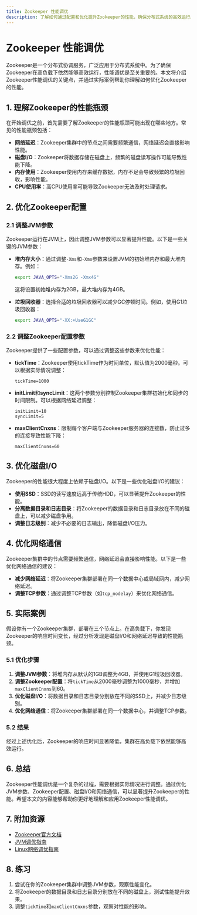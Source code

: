 ```yaml
---
title: Zookeeper 性能调优
description: 了解如何通过配置和优化提升Zookeeper的性能，确保分布式系统的高效运行。
---
```


# Zookeeper 性能调优

Zookeeper是一个分布式协调服务，广泛应用于分布式系统中。为了确保Zookeeper在高负载下依然能够高效运行，性能调优是至关重要的。本文将介绍Zookeeper性能调优的关键点，并通过实际案例帮助你理解如何优化Zookeeper的性能。

## 1. 理解Zookeeper的性能瓶颈

在开始调优之前，首先需要了解Zookeeper的性能瓶颈可能出现在哪些地方。常见的性能瓶颈包括：

- **网络延迟**：Zookeeper集群中的节点之间需要频繁通信，网络延迟会直接影响性能。
- **磁盘I/O**：Zookeeper将数据存储在磁盘上，频繁的磁盘读写操作可能导致性能下降。
- **内存使用**：Zookeeper使用内存来缓存数据，内存不足会导致频繁的垃圾回收，影响性能。
- **CPU使用率**：高CPU使用率可能导致Zookeeper无法及时处理请求。

## 2. 优化Zookeeper配置

### 2.1 调整JVM参数

Zookeeper运行在JVM上，因此调整JVM参数可以显著提升性能。以下是一些关键的JVM参数：

- **堆内存大小**：通过调整`-Xms`和`-Xmx`参数来设置JVM的初始堆内存和最大堆内存。例如：
  ```bash
  export JAVA_OPTS="-Xms2G -Xmx4G"
  ```
  这将设置初始堆内存为2GB，最大堆内存为4GB。

- **垃圾回收器**：选择合适的垃圾回收器可以减少GC停顿时间。例如，使用G1垃圾回收器：
  ```bash
  export JAVA_OPTS="-XX:+UseG1GC"
  ```

### 2.2 调整Zookeeper配置参数

Zookeeper提供了一些配置参数，可以通过调整这些参数来优化性能：

- **tickTime**：Zookeeper使用tickTime作为时间单位，默认值为2000毫秒。可以根据实际情况调整：
  ```properties
  tickTime=1000
  ```

- **initLimit**和**syncLimit**：这两个参数分别控制Zookeeper集群初始化和同步的时间限制。可以根据网络延迟调整：
  ```properties
  initLimit=10
  syncLimit=5
  ```

- **maxClientCnxns**：限制每个客户端与Zookeeper服务器的连接数，防止过多的连接导致性能下降：
  ```properties
  maxClientCnxns=60
  ```

## 3. 优化磁盘I/O

Zookeeper的性能很大程度上依赖于磁盘I/O。以下是一些优化磁盘I/O的建议：

- **使用SSD**：SSD的读写速度远高于传统HDD，可以显著提升Zookeeper的性能。
- **分离数据目录和日志目录**：将Zookeeper的数据目录和日志目录放在不同的磁盘上，可以减少磁盘争用。
- **调整日志级别**：减少不必要的日志输出，降低磁盘I/O压力。

## 4. 优化网络通信

Zookeeper集群中的节点需要频繁通信，网络延迟会直接影响性能。以下是一些优化网络通信的建议：

- **减少网络延迟**：将Zookeeper集群部署在同一个数据中心或局域网内，减少网络延迟。
- **调整TCP参数**：通过调整TCP参数（如`tcp_nodelay`）来优化网络通信。

## 5. 实际案例

假设你有一个Zookeeper集群，部署在三个节点上。在高负载下，你发现Zookeeper的响应时间变长，经过分析发现是磁盘I/O和网络延迟导致的性能瓶颈。

### 5.1 优化步骤

1. **调整JVM参数**：将堆内存从默认的1GB调整为4GB，并使用G1垃圾回收器。
2. **调整Zookeeper配置**：将`tickTime`从2000毫秒调整为1000毫秒，并增加`maxClientCnxns`到60。
3. **优化磁盘I/O**：将数据目录和日志目录分别放在不同的SSD上，并减少日志级别。
4. **优化网络通信**：将Zookeeper集群部署在同一个数据中心，并调整TCP参数。

### 5.2 结果

经过上述优化后，Zookeeper的响应时间显著降低，集群在高负载下依然能够高效运行。

## 6. 总结

Zookeeper性能调优是一个复杂的过程，需要根据实际情况进行调整。通过优化JVM参数、Zookeeper配置、磁盘I/O和网络通信，可以显著提升Zookeeper的性能。希望本文的内容能够帮助你更好地理解和应用Zookeeper性能调优。

## 7. 附加资源

- [Zookeeper官方文档](https://zookeeper.apache.org/doc/current/)
- [JVM调优指南](https://docs.oracle.com/javase/8/docs/technotes/guides/vm/gctuning/)
- [Linux网络调优指南](https://www.kernel.org/doc/html/latest/networking/scaling.html)

## 8. 练习

1. 尝试在你的Zookeeper集群中调整JVM参数，观察性能变化。
2. 将Zookeeper的数据目录和日志目录分别放在不同的磁盘上，测试性能提升效果。
3. 调整`tickTime`和`maxClientCnxns`参数，观察对性能的影响。
